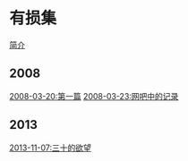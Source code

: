 = 有损集 =
[[Introduce|简介]]
== 2008 ==
[[some000001|2008-03-20:第一篇]]
[[some000002|2008-03-23:网吧中的记录]]
== 2013 ==
[[some00000*|2013-11-07:三十的欲望]]
[[some000003|]]
[[some000004|]]
[[some000005|]]
[[some000006|]]
[[some000007|]]
[[some000008|]]
[[some000009|]]
[[some000010|]]
[[some0000|]]
[[some0000|]]
[[some0000|]]
[[some0000|]]
[[some0000|]]
[[some0000|]]
[[some0000|]]
[[some0000|]]
[[some0000|]]
[[some0000|]]
[[some0000|]]
[[some0000|]]
[[some0000|]]
[[some0000|]]
